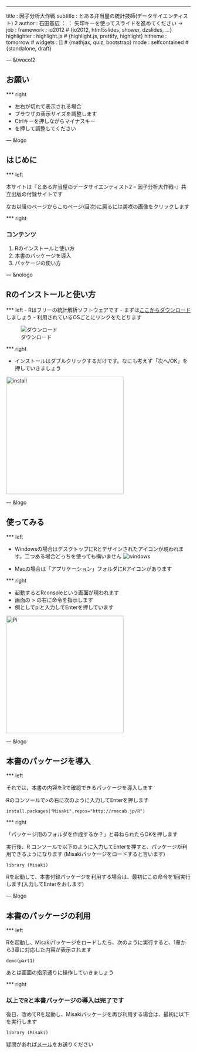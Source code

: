 --- 
title       : 因子分析大作戦
subtitle    : とある弁当屋の統計技師(データサイエンティスト) 2
author      : 石田基広 ： ： 矢印キーを使ってスライドを進めてください →
job         : 
framework   : io2012        # {io2012, html5slides, shower, dzslides, ...}
highlighter : highlight.js  # {highlight.js, prettify, highlight}
hitheme     : tomorrow      # 
widgets     : []            # {mathjax, quiz, bootstrap}
mode        : selfcontained # {standalone, draft}



--- &twocol2

## お願い


*** right

- 左右が切れて表示される場合
- ブラウザの表示サイズを調整します
- Ctrlキーを押しながらマイナスキー
- を押して調整してください


--- &logo

## はじめに 

*** left 

本サイトは『とある弁当屋のデータサイエンティスト2 -- 因子分析大作戦--』共立出版の付録サイトです

なお以降のページからこのページ(目次)に戻るには美咲の画像をクリックします


*** right

### コンテンツ

1. Rのインストールと使い方
2. 本書のパッケージを導入
3. パッケージの使い方



<style>
.title-slide {
     background-image: url(assets/img/misaki.png);
     background-repeat: no-repeat ;
     background-position: right center;
   }
</style>



--- &nologo

## Rのインストールと使い方

*** left 
- Rはフリーの統計解析ソフトウェアです
- まずは[ここからダウンロード](http://cran.ism.ac.jp/)しましょう
- 利用されているOSごとにリンクをたどります

![ダウンロード](img/download.png)

*** right 

- インストールはダブルクリックするだけです。なにも考えず「次へ/OK」を押していきましょう

<img src="img//install.png" alt="install" style="width: 320px;"/>


--- &logo

## 使ってみる

*** left

- Windowsの場合はデスクトップにRとデザインされたアイコンが現われます。二つある場合どっちを使っても構いません
![windows](img/icon.png)

- Macの場合は「アプリケーション」フォルダにRアイコンがあります

*** right

- 起動するとRconsoleという画面が現われます
- 画面の > の右に命令を指示します
- 例としてpiと入力してEnterを押しています

<img src="img/pi.png" alt="Pi" style="width: 320px;"/>


--- &logo

## 本書のパッケージを導入

*** left 

それでは、本書の内容をRで確認できるパッケージを導入します

Rのコンソールで>の右に次のように入力してEnterを押します

    install.packages("Misaki",repos="http://rmecab.jp/R")

*** right

<!-- 実行すると「CRANのサイトを選べ」というダイアログが表示されます -->

<!-- 三つあるJapanから一つを選んでOKを押します -->

「パッケージ用のフォルダを作成するか？」と尋ねられたらOKを押します

実行後、R コンソールで以下のように入力してEnterを押すと、パッケージが利用できるようになります
(Misakiパッケージをロードすると言います)

    library (Misaki)

Rを起動して、本書付録パッケージを利用する場合は、最初にこの命令を1回実行します(入力してEnterをおします)

--- &logo

## 本書のパッケージの利用

*** left

Rを起動し、Misakiパッケージをロードしたら、次のように実行すると、1章から3章に対応した内容が表示されます

    demo(part1)
    
あとは画面の指示通りに操作していきましょう

<!-- ちなみ4-5章の内容であれば次のように数字部分を変更して実行します -->

<!--     demo(part2) -->


<!-- 6-7章以降についても、数字の部分を変更して実行します -->

<!--     demo(part3) -->

*** right

### 以上でRと本書パッケージの導入は完了です

後日、改めてRを起動し、Misakiパッケージを再び利用する場合は、最初に以下を実行します

    library (Misaki)


疑問があれば[メール](mailto:ishida.motohiro@tokushima-u.ac.jp)をお送りください

<!-- 各章の内容については、[ここ](http://rmecab.jp/misaki)を参照してください -->

<!-- 最後にこのスライドもRで作成しています -->

<!-- slidifyとknitrというRの機能を使っています -->







<!-- --- &twocol2 bg:yellow -->

<!-- *** left -->

<!-- \this is [link to slide1](#1) -->

<!-- this is [link to slide2](#2) -->

<!-- *** right -->



<!-- --- &anchor -->

<!-- *** left  -->

<!-- [目次に戻る](#2) -->

<!-- *** right  -->

<!-- http://masaboo.cside.com/new_css1/cs_menu.html -->
<!-- 
(shell-command "Rscript ~/Dropbox/R/Kyoritsu/IntroStats2/slides/misaki.R")
-->
